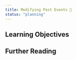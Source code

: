 ```yaml
---
title: Modifying Past Events 🚧
status: "planning"
---
```


::: {.callout-tip}
## Learning Objectives
:::

## Further Reading {.unnumbered}